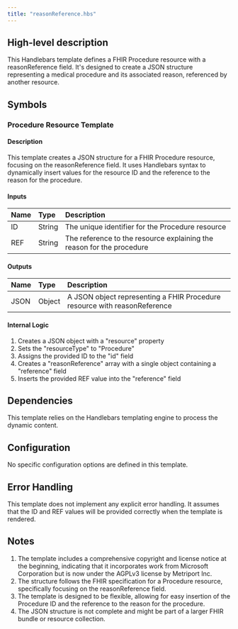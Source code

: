 ```yaml
---
title: "reasonReference.hbs"
---
```


## High-level description
This Handlebars template defines a FHIR Procedure resource with a reasonReference field. It's designed to create a JSON structure representing a medical procedure and its associated reason, referenced by another resource.

## Symbols

### Procedure Resource Template
#### Description
This template creates a JSON structure for a FHIR Procedure resource, focusing on the reasonReference field. It uses Handlebars syntax to dynamically insert values for the resource ID and the reference to the reason for the procedure.

#### Inputs
| Name | Type | Description |
|:-----|:-----|:------------|
| ID | String | The unique identifier for the Procedure resource |
| REF | String | The reference to the resource explaining the reason for the procedure |

#### Outputs
| Name | Type | Description |
|:-----|:-----|:------------|
| JSON | Object | A JSON object representing a FHIR Procedure resource with reasonReference |

#### Internal Logic
1. Creates a JSON object with a "resource" property
2. Sets the "resourceType" to "Procedure"
3. Assigns the provided ID to the "id" field
4. Creates a "reasonReference" array with a single object containing a "reference" field
5. Inserts the provided REF value into the "reference" field

## Dependencies
This template relies on the Handlebars templating engine to process the dynamic content.

## Configuration
No specific configuration options are defined in this template.

## Error Handling
This template does not implement any explicit error handling. It assumes that the ID and REF values will be provided correctly when the template is rendered.

## Notes
1. The template includes a comprehensive copyright and license notice at the beginning, indicating that it incorporates work from Microsoft Corporation but is now under the AGPLv3 license by Metriport Inc.
2. The structure follows the FHIR specification for a Procedure resource, specifically focusing on the reasonReference field.
3. The template is designed to be flexible, allowing for easy insertion of the Procedure ID and the reference to the reason for the procedure.
4. The JSON structure is not complete and might be part of a larger FHIR bundle or resource collection.